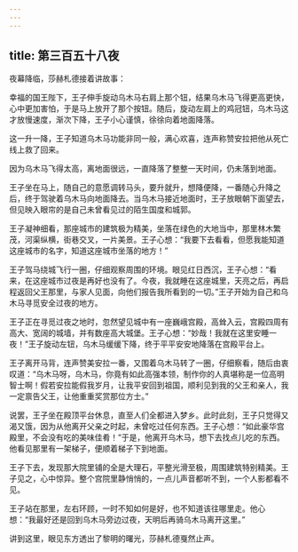 ```yaml
---
---
---
```

title: 第三百五十八夜
---






夜幕降临，莎赫札德接着讲故事：





幸福的国王陛下，王子伸手旋动乌木马右肩上那个钮，结果乌木马飞得更高更快，心中更加害怕，于是马上放开了那个按钮。随后，旋动左肩上的鸡冠钮，乌木马这才放慢速度，渐次下降，王子小心谨慎，徐徐向着地面降落。

这一升一降，王子知道乌木马功能非同一般，满心欢喜，连声称赞安拉把他从死亡线上救了回来。

因为乌木马飞得太高，离地面很远，一直降落了整整一天时间，仍未落到地面。

王子坐在马上，随自己的意愿调转马头，要升就升，想降便降，一番随心升降之后，终于驾驶着乌木马向地面降去。当乌木马接近地面时，王子放眼朝下面望去，但见映入眼帘的是自己未曾看见过的陌生国度和城郭。

王子凝神细看，那座城市的建筑极为精美，坐落在绿色的大地当中，那里林木繁茂，河渠纵横，街巷交叉，一片美景。王子心想：“我要下去看看，但愿我能知道这座城市的名字，知道这座城市坐落的地方！”

王子驾马绕城飞行一圈，仔细观察周围的环境。眼见红日西沉，王子心想：“看来，在这座城市过夜是再好也没有了。今夜，我就睡在这座城里，天亮之后，再启程返回父王那里，与家人见面，向他们报告我所看到的一切。”王子开始为自己和乌木马寻觅安全过夜的地方。

王子正在寻觅过夜之地时，忽然望见城中有一座巍峨宫殿，高耸入云，宫殿四周有高大、宽阔的城墙，并有数座高大城堡。王子心想：“妙哉！我就在这里安睡一夜！”王子旋动左钮，乌木马缓缓下降，终于平平安安地降落在宫殿平台上。

王子离开马背，连声赞美安拉一番，又围着乌木马转了一圈，仔细察看，随后由衷叹道：“乌木马呀，乌木马，你竟有如此高强本领，制作你的人真堪称是一位高明智士啊！假若安拉能假我岁月，让我平安回到祖国，顺利见到我的父王和亲人，我一定禀告父王，让他重重奖赏那位方士。”

说罢，王子坐在殿顶平台休息，直至人们全都进入梦乡。此时此刻，王子只觉得又渴又饿，因为从他离开父亲之时起，未曾吃过任何东西。王子心想：“如此豪华宫殿里，不会没有吃的美味佳肴！”于是，他离开乌木马，想下去找点儿吃的东西。他看见那里有一架梯子，便顺着梯子下到地面。

王子下去，发现那大院里铺的全是大理石，平整光滑至极，周围建筑特别精美。王子见之，心中惊异。整个宫院里静悄悄的，一点儿声音都听不到，一个人影都看不见。

王子站在那里，左右环顾，一时不知如何是好，也不知道该往哪里走。他心想：“我最好还是回到乌木马旁边过夜，天明后再骑乌木马离开这里。”





讲到这里，眼见东方透出了黎明的曙光，莎赫札德戛然止声。